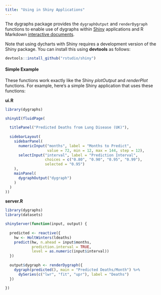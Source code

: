 ```yaml
---
title: "Using in Shiny Applications"
---
```


The dygraphs package provides the `dygraphOutput` and `renderDygraph` functions to enable use of dygraphs within [Shiny](http://shiny.rstudio.com) applications and R Markdown [interactive documents](http://shiny.rstudio.com/articles/interactive-docs.html). 

Note that using dycharts with Shiny requires a development version of the Shiny package. You can install this using **devtools** as follows:

```r
devtools::install_github("rstudio/shiny")
```

#### Simple Example

These functions work exactly like the Shiny *plotOutput* and *renderPlot* functions. For example, here's a simple Shiny application that uses these functions:

**ui.R**

```r
library(dygraphs)

shinyUI(fluidPage(
  
  titlePanel("Predicted Deaths from Lung Disease (UK)"),
  
  sidebarLayout(
    sidebarPanel(
      numericInput("months", label = "Months to Predict", 
                   value = 72, min = 12, max = 144, step = 12),
      selectInput("interval", label = "Prediction Interval",
                  choices = c("0.80", "0.90", "0.95", "0.99"),
                  selected = "0.95")
    ),
    mainPanel(
      dygraphOutput("dygraph")
    )
  )
))

```

**server.R**

```r
library(dygraphs)
library(datasets)

shinyServer(function(input, output) {
  
  predicted <- reactive({
    hw <- HoltWinters(ldeaths)
    predict(hw, n.ahead = input$months, 
            prediction.interval = TRUE,
            level = as.numeric(input$interval))
  })
  
  output$dygraph <- renderDygraph({
    dygraph(predicted(), main = "Predicted Deaths/Month") %>%
      dySeries(c("lwr", "fit", "upr"), label = "Deaths")
  })
  
})
```
